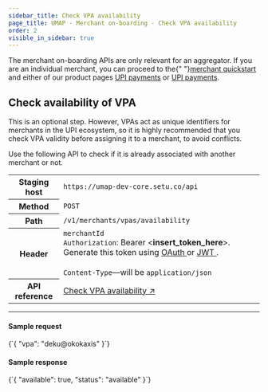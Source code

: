 ```yaml
---
sidebar_title: Check VPA availability
page_title: UMAP - Merchant on-boarding - Check VPA availability
order: 2
visible_in_sidebar: true
---
```


<Callout type="warning">
    The merchant on-boarding APIs are only relevant for an aggregator. If you are an individual merchant, you can proceed to the{" "}<a href="/payments/umap/quickstart">merchant quickstart</a> and either of our product pages <a href="/payments/umap/payments">UPI payments</a> or <a href="/payments/umap/mandates">UPI payments</a>.
</Callout>

<br/>

## Check availability of VPA 
This is an optional step. However, VPAs act as unique identifiers for merchants in the UPI ecosystem, so it is highly recommended that you check VPA validity before assigning it to a merchant, to avoid conflicts. 

Use the following API to check if it is already associated with another merchant or not.

<table>
    <tbody>
        <tr>
            <th>Staging host</th>
            <td>
                <code>https://umap-dev-core.setu.co/api</code>
            </td>
        </tr>
        <tr>
            <th>Method</th>
            <td>
                <code>POST</code>
            </td>
        </tr>
        <tr>
            <th>Path</th>
            <td>
                <code>/v1/merchants/vpas/availability</code>
            </td>
        </tr>
        <tr>
            <th>Header</th>
            <td>
                <code>merchantId</code><br/>
                <code>Authorization</code>: Bearer &lt;<b>insert_token_here</b>&gt;.
                Generate this token using <a
                    href="/payments/upi-deeplinks/resources/oauth"
                    target="_blank">
                    OAuth
                </a> or <a
                    href="/payments/upi-deeplinks/resources/jwt"
                    target="_blank">
                    JWT
                </a>.<br />
                <br />
                <code>Content-Type</code>—will be <code>application/json</code>
            </td>
        </tr>
        <tr>
            <th>API reference</th>
            <td>
                <a href="/payments/umap/api-reference#/category~vpa/operation~vpa#checkAvailability"target="_blank">
                    Check VPA availability ↗
                </a>
            </td>
        </tr>
    </tbody>
</table>

<hr class="primary" />

#### Sample request

<CodeBlockWithCopy language="json">
    {`{
    "vpa": "deku@okokaxis"
}`}
</CodeBlockWithCopy>

#### Sample response

<CodeBlockWithCopy language="json">
    {`{
  "available": true,
  "status": "available"
}`}
</CodeBlockWithCopy>

<WasPageHelpful />